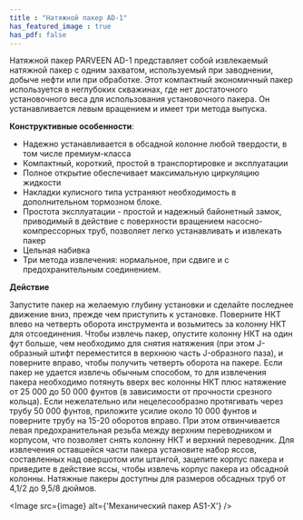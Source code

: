```yaml
---
title : "Натяжной пакер AD-1"
has_featured_image : true
has_pdf: false
---
```

Натяжной пакер PARVEEN AD-1 представляет собой извлекаемый натяжной пакер с одним захватом, используемый при заводнении, добыче нефти или при обработке. Этот компактный экономичный пакер используется в неглубоких скважинах, где нет достаточного установочного веса для использования установочного пакера. Он устанавливается левым вращением и имеет три метода выпуска.

**Конструктивные особенности**:

* Надежно устанавливается в обсадной колонне любой твердости, в том числе премиум-класса
* Компактный, короткий, простой в транспортировке и эксплуатации
* Полное открытие обеспечивает максимальную циркуляцию жидкости
* Накладки кулисного типа устраняют необходимость в дополнительном тормозном блоке.
* Простота эксплуатации - простой и надежный байонетный замок, приводимый в действие с поверхности вращением насосно-компрессорных труб, позволяет легко устанавливать и извлекать пакер
* Цельная набивка
* Три метода извлечения: нормальное, при сдвиге и с предохранительным соединением.

**Действие**

Запустите пакер на желаемую глубину установки и сделайте последнее движение вниз, прежде чем приступить к установке. Поверните НКТ влево на четверть оборота инструмента и возьмитесь за колонну НКТ для отсоединения.
Чтобы извлечь пакер, опустите колонну НКТ на один фут больше, чем необходимо для снятия натяжения (при этом J-образный штифт переместится в верхнюю часть J-образного паза), и поверните вправо, чтобы получить четверть оборота на пакере.
Если пакер не удается извлечь обычным способом, то для извлечения пакера необходимо потянуть вверх вес колонны НКТ плюс натяжение от 25 000 до 50 000 фунтов (в зависимости от прочности срезного кольца).
Если нежелательно или нецелесообразно протягивать через трубу 50 000 фунтов, приложите усилие около 10 000 фунтов и поверните трубу на 15-20 оборотов вправо. При этом отвинчивается левая предохранительная резьба между верхним переводником и корпусом, что позволяет снять колонну НКТ и верхний переводник. Для извлечения оставшейся части пакера установите набор яссов, составленных над овершотом или штангой, зацепите корпус пакера и приведите в действие яссы, чтобы извлечь корпус пакера из обсадной колонны.
Натяжные пакеры доступны для размеров обсадных труб от 4,1/2 до 9,5/8 дюймов.



<Image src={image} alt={'Механический пакер AS1-X'} />
